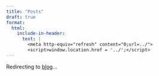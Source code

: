 ```yaml
---
title: "Posts"
draft: true
format:
  html:
    include-in-header:
      text: |
        <meta http-equiv="refresh" content="0;url=../">
        <script>window.location.href = '../';</script>
---
```


Redirecting to [blog](../)...

<!-- Este es un qmd para generar un html de redirect de /blog/post a /blog. También está en draft:true para que no aparezca en el listing de blog -->